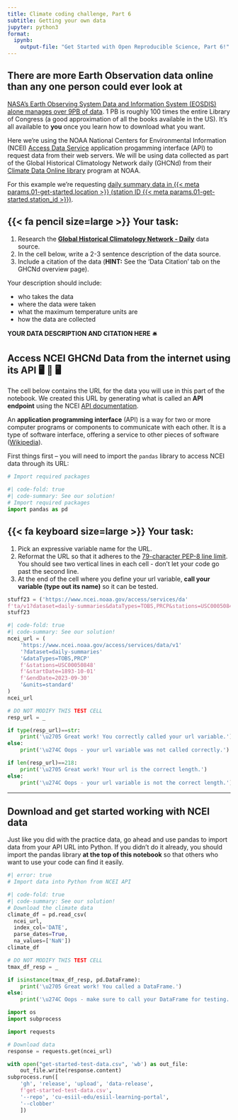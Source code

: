 ```yaml
---
title: Climate coding challenge, Part 6
subtitle: Getting your own data
jupyter: python3
format:
  ipynb:
    output-file: "Get Started with Open Reproducible Science, Part 6!"
---
```


## There are more Earth Observation data online than any one person could ever look at

[NASA's Earth Observing System Data and Information System (EOSDIS) alone manages over 9PB of data](https://www.earthdata.nasa.gov/learn/articles/getting-petabytes-people-how-eosdis-facilitates-earth-observing-data-discovery-and-use). 1 PB is roughly 100 times the entire Library of Congress (a good approximation of all the books available in the US). It's all available to **you** once you learn how to download what you want.

Here we're using the NOAA National Centers for Environmental Information (NCEI) [Access Data Service](https://www.ncei.noaa.gov/support/access-data-service-api-user-documentation) application progamming interface (API) to request data from their web servers. We will be using data collected as part of the Global Historical Climatology Network daily (GHCNd) from their [Climate Data Online library](https://www.ncdc.noaa.gov/cdo-web/datasets) program at NOAA.

For this example we're requesting [daily summary data in {{< meta params.01-get-started.location >}} (station ID {{< meta params.01-get-started.station_id >}})](https://www.ncdc.noaa.gov/cdo-web/datasets/GHCND/stations/GHCND:{{< meta params.01-get-started.station_id >}}/detail).

::: {.cell .markdown}
:::: {.callout-important icon="false"}
## {{< fa pencil size=large >}} Your task:

  1.  Research the [**Global Historical Climatology Network - Daily**](https://www.ncei.noaa.gov/metadata/geoportal/rest/metadata/item/gov.noaa.ncdc:C00861/html) data source.
  2. In the cell below, write a 2-3 sentence description of the data source. 
  3.  Include a citation of the data (**HINT:** See the 'Data Citation' tab on the GHCNd overview page).

Your description should include: 

  + who takes the data
  + where the data were taken
  + what the maximum temperature units are
  + how the data are collected
::::
:::

::: {.cell .markdown}
**YOUR DATA DESCRIPTION AND CITATION HERE** 🛎️
:::

## Access NCEI GHCNd Data from the internet using its API 🖥️ 📡 🖥️

The cell below contains the URL for the data you will use in this part of the notebook. We created this URL by generating what is called an **API endpoint** using the NCEI [API documentation](https://www.ncei.noaa.gov/support/access-data-service-api-user-documentation).

::: callout-note
An **application programming interface** (API) is a way for two or more computer programs or components to communicate with each other. It is a type of software interface, offering a service to other pieces of software ([Wikipedia](https://en.wikipedia.org/wiki/API)).
:::

First things first -- you will need to import the `pandas` library to access NCEI data through its URL:

```python
# Import required packages
```

::: {.content-visible when-format="html"}
```python
#| code-fold: true
#| code-summary: See our solution!
# Import required packages
import pandas as pd
```
:::

::: {.callout-important icon="false"}
# {{< fa keyboard size=large >}} Your task:

  1. Pick an expressive variable name for the URL.
  2. Reformat the URL so that it adheres to the [79-character PEP-8 line limit](https://peps.python.org/pep-0008/#maximum-line-length). You should see two vertical lines in each cell - don't let your code go past the second line.
  3. At the end of the cell where you define your url variable, **call your variable (type out its name)** so it can be tested.
:::

```python
stuff23 = ('https://www.ncei.noaa.gov/access/services/da'
f'ta/v1?dataset=daily-summaries&dataTypes=TOBS,PRCP&stations=USC00050848&startDate=1893-10-01&2023-09-30')
stuff23
```

::: {.content-visible when-format="html"}
```python
#| code-fold: true
#| code-summary: See our solution!
ncei_url = (
    'https://www.ncei.noaa.gov/access/services/data/v1'
    '?dataset=daily-summaries'
    '&dataTypes=TOBS,PRCP'
    f'&stations=USC00050848'
    f'&startDate=1893-10-01'
    f'&endDate=2023-09-30'
    '&units=standard'
)
ncei_url
```
:::

```python
# DO NOT MODIFY THIS TEST CELL
resp_url = _

if type(resp_url)==str:
    print('\u2705 Great work! You correctly called your url variable.')
else:
    print('\u274C Oops - your url variable was not called correctly.')

if len(resp_url)==218:
    print('\u2705 Great work! Your url is the correct length.')
else:
    print('\u274C Oops - your url variable is not the correct length.')
```

------------------------------------------------------------------------

## **Download and get started working with NCEI data**

Just like you did with the practice data, go ahead and use pandas to import data from your API URL into Python. If you didn't do it already, you should import the pandas library **at the top of this notebook** so that others who want to use your code can find it easily.

```python
#| error: true
# Import data into Python from NCEI API

```

::: {.content-visible when-format="html"}
```python
#| code-fold: true
#| code-summary: See our solution!
# Download the climate data
climate_df = pd.read_csv(
  ncei_url,
  index_col='DATE',
  parse_dates=True,
  na_values=['NaN'])
climate_df
```
:::

```python
# DO NOT MODIFY THIS TEST CELL
tmax_df_resp = _

if isinstance(tmax_df_resp, pd.DataFrame):
    print('\u2705 Great work! You called a DataFrame.')
else:
    print('\u274C Oops - make sure to call your DataFrame for testing.')
```

::: {.content-hidden}
```python
import os
import subprocess

import requests

# Download data
response = requests.get(ncei_url)

with open("get-started-test-data.csv", 'wb') as out_file:
    out_file.write(response.content)
subprocess.run([
    'gh', 'release', 'upload', 'data-release',
    f'get-started-test-data.csv',
    '--repo', 'cu-esiil-edu/esiil-learning-portal',
    '--clobber'
    ])
```
:::